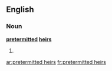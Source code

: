 ==English==

===Noun===
'''[[pretermitted]] [[heir]]s'''

# {{plural of|pretermitted heir}}

[[ar:pretermitted heirs]]
[[fr:pretermitted heirs]]